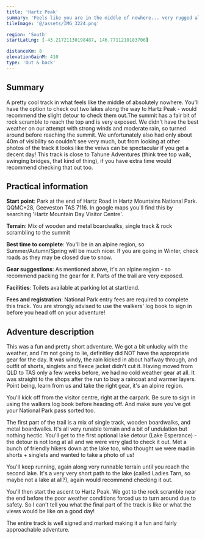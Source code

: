 ```yaml
---
title: 'Hartz Peak'
summary: 'Feels like you are in the middle of nowhere... very rugged alpine terrain adventure'
tileImage: '@/assets/IMG_3224.png'

region: 'South'
startLatLng: [-43.21721130198487, 146.7711210183706]

distanceKm: 8
elevationGainM: 410
type: 'Out & back'
---
```


## Summary

A pretty cool track in what feels like the middle of absolutely nowhere. You'll have the option to check out two lakes along the way to Hartz Peak - would recommend the slight detour to check them out.The summit has a fair bit of rock scramble to reach the top and is very exposed. We didn't have the best weather on our attempt with strong winds and moderate rain, so turned around before reaching the summit. We unfortunately also had only about 40m of visibility so couldn't see very much, but from looking at other photos of the track it looks like the veiws can be spectacular if you get a decent day! This track is close to Tahune Adventures (think tree top walk, swinging bridges, that kind of thing), if you have extra time would recommend checking that out too.

## Practical information

**Start point**: Park at the end of Hartz Road in Hartz Mountains National Park. QQMC+28, Geeveston TAS 7116. In google maps you'll find this by searching 'Hartz Mountain Day Visitor Centre'.

**Terrain**: Mix of wooden and metal boardwalks, single track & rock scrambling to the summit

**Best time to complete**: You'll be in an alpine region, so Summer/Autumn/Spring will be much nicer. If
you are going in Winter, check roads as they may be closed due to snow.

**Gear suggestions**: As mentioned above, it's an alpine region - so recommend packing the gear for it.
Parts of the trail are very exposed.

**Facilities**: Toilets available at parking lot at start/end.

**Fees and registration**: National Park entry fees are required to complete this track. You are strongly advised to use the walkers' log book to sign in before you head off on your adventure!

## Adventure description

This was a fun and pretty short adventure. We got a bit unlucky with the weather, and I'm not going to lie, definitley did NOT have the appropriate gear for the day. It was windy, the rain kicked in about halfway through, and outfit of shorts, singlets and fleece jacket didn't cut it. Having moved from QLD to TAS only a few weeks before, we had no cold weather gear at all. It was straight to the shops after the run to buy a raincoat and warmer layers. Point being, learn from us and take the right gear, it's an alpine region.

You'll kick off from the visitor centre, right at the carpark. Be sure to sign in using the walkers log book before heading off. And make sure you've got your National Park pass sorted too.

The first part of the trail is a mix of single track, wooden boardwalks, and metal boardwalks. It's all very runable terrain and a bit of undulation but nothing hectic. You'll get to the first optional lake detour (Lake Esperance) - the detour is not long at all and we were very glad to check it out. Met a bunch of friendly hikers down at the lake too, who thought we were mad in shorts + singlets and wanted to take a photo of us!

You'll keep running, again along very runnable terrain until you reach the second lake. It's a very very short path to the lake (called Ladies Tarn, so maybe not a lake at all?), again would recommend checking it out.

You'll then start the ascent to Hartz Peak. We got to the rock scramble near the end before the poor weather conditions forced us to turn around due to safety. So I can't tell you what the final part of the track is like or what the views would be like on a good day!

The entire track is well signed and marked making it a fun and fairly approachable adventure.

